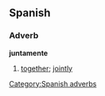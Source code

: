 == Spanish == 
=== Adverb === 
'''juntamente'''
# [[together]]; [[jointly]]
[[Category:Spanish adverbs]]
